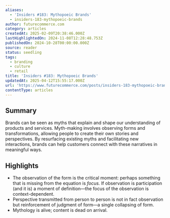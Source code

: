 ```yaml
---
aliases:
  - 'Insiders #183: Mythopoeic Brands'
  - insiders-183-mythopoeic-brands
author: futurecommerce.com
category: articles
createdAt: 2025-02-09T20:38:46.000Z
lastHighlightedOn: 2024-11-08T12:28:48.753Z
publishedOn: 2024-10-28T00:00:00.000Z
source: reader
status: seedling
tags:
  - branding
  - culture
  - retail
title: 'Insiders #183: Mythopoeic Brands'
updatedAt: 2025-04-12T15:55:17.000Z
url: 'https://www.futurecommerce.com/posts/insiders-183-mythopoeic-brands'
contentType: articles
---
```

## Summary

Brands can be seen as myths that explain and shape our understanding of products and services. Myth-making involves observing forms and transformations, allowing people to create their own stories and perspectives. By resurfacing existing myths and facilitating new interactions, brands can help customers connect with these narratives in meaningful ways.

## Highlights

- The observation of the form is the critical moment: perhaps something that is missing from the equation is _focus._ If observation is participation (and it is) a moment of definition—the focus of the observation is context-dependent.
- Perspective transmitted from person to person is not in fact observation but reinforcement of judgment of form—a single collapsing of form.
- Mythology is alive; content is dead on arrival.
